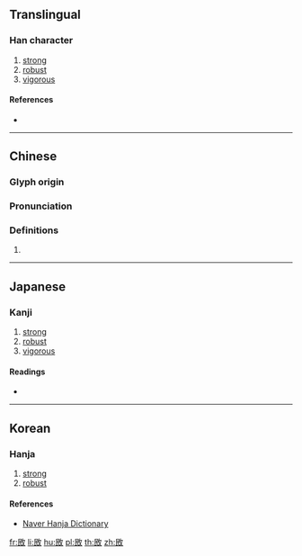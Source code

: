 {{character info/new}}
==Translingual==

===Han character===
{{Han char|rn=66|rad=攴|as=05|sn=9|four=78740|canj=RPOK|ids=⿰民攵}}

# [[strong]]
# [[robust]]
# [[vigorous]]

====References====
* {{Han ref|kx=0469.230|dkj=13159|dj=0820.030|hdz=21455.090|uh=6543|ud=25923|bh=CEE8|bd=52968}}

----

==Chinese==
{{zh-forms}}

===Glyph origin===
{{Han etym}}

===Pronunciation===
{{zh-pron
|m=mǐn
|c=man5
|mc=y
|oc=y
|cat=
}}

===Definitions===
{{zh-hanzi}}

# {{rfdef|zh}}

----

==Japanese==

===Kanji===
{{ja-kanji|grade=|rs=攴05}}

# [[strong]]
# [[robust]]
# [[vigorous]]

====Readings====
* {{ja-readings|on=[[びん]] (bin), [[みん]] (min), [[ふん]] (fun)|kun=[[つとめる]] (tsutomeru)}}

----

==Korean==

===Hanja===
{{ko-hanja|hangeul=분|eumhun=|rv=bun|mr=pun|y=pwun}}

# [[strong]]
# [[robust]]

====References====
* [http://hanja.naver.com/hanja?q=%E6%95%83 Naver Hanja Dictionary]

[[fr:敃]]
[[li:敃]]
[[hu:敃]]
[[pl:敃]]
[[th:敃]]
[[zh:敃]]